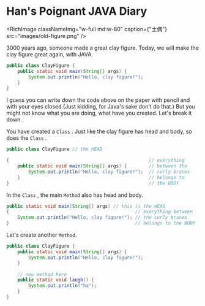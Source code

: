 # Han's Poignant JAVA Diary


<RichImage
  classNameImg="w-full md:w-80"
  caption={"土偶"}
  src="images/old-figure.png"
/>

3000 years ago, someone made a great clay figure. Today, we will make the clay figure great again, with JAVA.

```java
public class ClayFigure {
    public static void main(String[] args) {
        System.out.println("Hello, clay figure!");
    }
}
```

I guess you can write down the code above on the paper with pencil and with your eyes closed.(Just kidding, for Java's sake don't do that.) But you might not know what you are doing, what have you created. Let's break it down.

You have created a `Class` . Just like the clay figure has head and body, so does the `Class` .

```java
public class ClayFigure // the HEAD
```

```java
{                                                   // everything
    public static void main(String[] args) {        // between the
        System.out.println("Hello, clay figure!");  // curly braces
    }                                               // belongs to
}                                                   // the BODY
```

In the `Class` , the main `Method` also has head and body.

```java
public static void main(String[] args) // this is the HEAD
{                                              // everything between
    System.out.println("Hello, clay figure!"); // the curly braces
}                                              // belongs to the BODY
```

Let's create another `Method`.

```java
public class ClayFigure {
    public static void main(String[] args) {
        System.out.println("Hello, clay figure!");
    }

    // new method here
    public static void laugh() {
        System.out.println("ha");
    }
}
```
